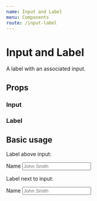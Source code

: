 ```yaml
---
name: Input and Label
menu: Components
route: /input-label
---
```



# Input and Label

A label with an associated input.

## Props

### Input

<Props of={Input} />

### Label

<Props of={Label} />

## Basic usage

Label above input:

<Playground>
  <form>
    <Label className="custom-class" htmlFor="name">
      Name
    </Label>
    <Input
      className="custom-class"
      id="name"
      name="name"
      placeholder="John Smith"
      width="100%"
      border={1}
    />
  </form>
</Playground>

Label next to input:

<Playground>
  <form>
    <Label className="custom-class" htmlFor="name2" color="tomato">
      Name
    </Label>
    <Input
      className="custom-class"
      id="name2"
      name="name2"
      placeholder="John Smith"
      color="tomato"
      border={1}
      borderBottom
      // onChange={...}
    />
  </form>
</Playground>
